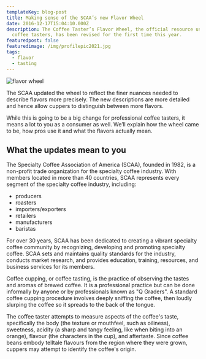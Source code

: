 ```yaml
---
templateKey: blog-post
title: Making sense of the SCAA’s new Flavor Wheel
date: 2016-12-17T15:04:10.000Z
description: The Coffee Taster’s Flavor Wheel, the official resource used by
  coffee tasters, has been revised for the first time this year.
featuredpost: false
featuredimage: /img/profilepic2021.jpg
tags:
  - flavor
  - tasting
---
```


![flavor wheel](/img/profilepic2021.jpg)

The SCAA updated the wheel to reflect the finer nuances needed to describe flavors more precisely. The new descriptions are more detailed and hence allow cuppers to distinguish between more flavors.

While this is going to be a big change for professional coffee tasters, it means a lot to you as a consumer as well. We’ll explain how the wheel came to be, how pros use it and what the flavors actually mean.

## What the updates mean to you

The Specialty Coffee Association of America (SCAA), founded in 1982, is a non-profit trade organization for the specialty coffee industry. With members located in more than 40 countries, SCAA represents every segment of the specialty coffee industry, including:

- producers
- roasters
- importers/exporters
- retailers
- manufacturers
- baristas

For over 30 years, SCAA has been dedicated to creating a vibrant specialty coffee community by recognizing, developing and promoting specialty coffee. SCAA sets and maintains quality standards for the industry, conducts market research, and provides education, training, resources, and business services for its members.

Coffee cupping, or coffee tasting, is the practice of observing the tastes and aromas of brewed coffee. It is a professional practice but can be done informally by anyone or by professionals known as "Q Graders". A standard coffee cupping procedure involves deeply sniffing the coffee, then loudly slurping the coffee so it spreads to the back of the tongue.

The coffee taster attempts to measure aspects of the coffee's taste, specifically the body (the texture or mouthfeel, such as oiliness), sweetness, acidity (a sharp and tangy feeling, like when biting into an orange), flavour (the characters in the cup), and aftertaste. Since coffee beans embody telltale flavours from the region where they were grown, cuppers may attempt to identify the coffee's origin.
